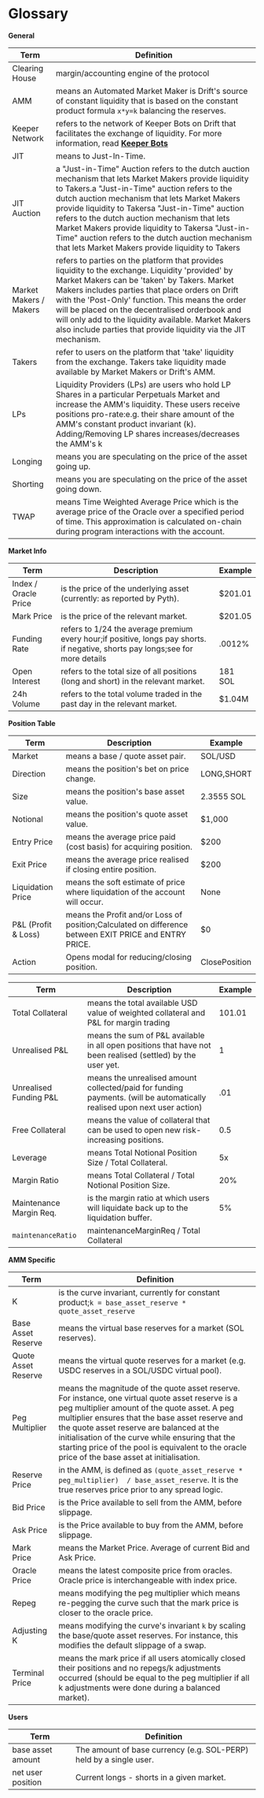 # Glossary

**General**

| **Term**               | **Definition**                                                                                                                                                                                                                                                                                                                                                                                                                                                            |
| ---------------------- | ------------------------------------------------------------------------------------------------------------------------------------------------------------------------------------------------------------------------------------------------------------------------------------------------------------------------------------------------------------------------------------------------------------------------------------------------------------------------- |
| Clearing House         | margin/accounting engine of the protocol                                                                                                                                                                                                                                                                                                                                                                                                                                  |
| AMM                    | means an Automated Market Maker is Drift's source of constant liquidity that is based on the constant product formula `x*y=k` balancing the reserves.                                                                                                                                                                                                                                                                                                                     |
| Keeper Network         | refers to the network of Keeper Bots on Drift that facilitates the exchange of liquidity. For more information, read [**Keeper Bots**](/about-v2/keepers)                                                                                                                                                                                                                                                                                                            |
| JIT              | means to Just-In-Time.                                                                                                                                                                                                                                                                                                                                                                                                                                              |
| JIT Auction      | a "Just-in-Time" Auction refers to the dutch auction mechanism that lets Market Makers provide liquidity to Takers.a "Just-in-Time" auction refers to the dutch auction mechanism that lets Market Makers provide liquidity to Takersa "Just-in-Time" auction refers to the dutch auction mechanism that lets Market Makers provide liquidity to Takersa "Just-in-Time" auction refers to the dutch auction mechanism that lets Market Makers provide liquidity to Takers |
| Market Makers / Makers | refers to parties on the platform that provides liquidity to the exchange. Liquidity 'provided' by Market Makers can be 'taken' by Takers. Market Makers includes parties that place orders on Drift with the 'Post-Only' function. This means the order will be placed on the decentralised orderbook and will only add to the liquidity available. Market Makers also include parties that provide liquidity via the JIT mechanism.           |
| Takers                 | refer to users on the platform that 'take' liquidity from the exchange. Takers take liquidity made available by Market Makers or Drift's AMM.                                                                                                                                                                                                                                                                                                                       |
| LPs                    | Liquidity Providers (LPs) are users who hold LP Shares in a particular Perpetuals Market and increase the AMM's liquidity. These users receive positions pro-rate:e.g. their share amount of the AMM's constant product invariant (k). Adding/Removing LP shares increases/decreases the AMM's k                                                                                                                                                     |
| Longing                | means you are speculating on the price of the asset going up.                                                                                                                                                                                                                                                                                                                                                                                                       |
| Shorting               | means you are speculating on the price of the asset going down.                                                                                                                                                                                                                                                                                                                                                                                                     |
| TWAP                   | means Time Weighted Average Price which is the average price of the Oracle over a specified period of time. This approximation is calculated on-chain during program interactions with the account.                                                                                                                                                                                                                                                                       |

**Market Info**

| **Term**             | **Description**                                                                                                                           | **Example** |
| -------------------- | ----------------------------------------------------------------------------------------------------------------------------------------- | ----------- |
| Index / Oracle Price | is the price of the underlying asset (currently: as reported by Pyth).                                                                    | $201.01     |
| Mark Price           | is the price of the relevant market.                                                                                                      | $201.05     |
| Funding Rate         | refers to 1/24 the average premium every hour;if positive, longs pay shorts. if negative, shorts pay longs;see for more details | .0012%      |
| Open Interest  | refers to the total size of all positions (long and short) in the relevant market.                                                        | 181 SOL     |
| 24h Volume           | refers to the total volume traded in the past day in the relevant market.                                                                 | $1.04M      |

**Position Table**

| **Term**             | **Description**                                                                                            | **Example**  |
| -------------------- | ---------------------------------------------------------------------------------------------------------- | ------------- |
| Market               | means a base / quote asset pair.                                                                           | SOL/USD       |
| Direction            | means the position's bet on price change.                                                                  | LONG,SHORT    |
| Size                 | means the position's base asset value.                                                                     | 2.3555 SOL    |
| Notional             | means the position's quote asset value.                                                                    | $1,000        |
| Entry Price          | means the average price paid (cost basis) for acquiring position.                                          | $200          |
| Exit Price           | means the average price realised if closing entire position.                                               | $200          |
| Liquidation Price    | means the soft estimate of price where liquidation of the account will occur.                              | None          |
| P\&L (Profit & Loss) | means the Profit and/or Loss of position;Calculated on difference between EXIT PRICE and ENTRY PRICE. | $0            |
| Action               | Opens modal for reducing/closing position.                                                                 | ClosePosition |

| **Term**                | **Description**                                                                                                         | **Example** |
| ----------------------- | ----------------------------------------------------------------------------------------------------------------------- | ----------- |
| Total Collateral        | means the total available USD value of weighted collateral and P\&L for margin trading                                  | 101.01      |
| Unrealised P\&L         | means the sum of P\&L available in all open positions that have not been realised (settled) by the user yet.      | 1           |
| Unrealised Funding P\&L | means the unrealised amount collected/paid for funding payments. (will be automatically realised upon next user action) | .01         |
| Free Collateral         | means the value of collateral that can be used to open new risk-increasing positions.                                   | 0.5         |
| Leverage                | means Total Notional Position Size / Total Collateral.                                                                  | 5x          |
| Margin Ratio            | means Total Collateral / Total Notional Position Size.                                                                  | 20%         |
| Maintenance Margin Req. | is the margin ratio at which users will liquidate back up to the liquidation buffer.                                    | 5%          |
| `maintenanceRatio`      | maintenanceMarginReq / Total Collateral                                                                                 |             |

**AMM Specific**

| **Term**             | **Definition**                                                                                                                                                                                                                                                                                                                                                                                                    |
| -------------------- | ----------------------------------------------------------------------------------------------------------------------------------------------------------------------------------------------------------------------------------------------------------------------------------------------------------------------------------------------------------------------------------------------------------------- |
| K                    | is the curve invariant, currently for constant product;`k = base_asset_reserve * quote_asset_reserve`                                                                                                                                                                                                                                                                                                        |
| Base Asset Reserve   | means the virtual base reserves for a market (SOL reserves).                                                                                                                                                                                                                                                                                                                                                      |
| Quote Asset Reserve  | means the virtual quote reserves for a market (e.g. USDC reserves in a SOL/USDC virtual pool).                                                                                                                                                                                                                                                                                                              |
| Peg Multiplier       | means the magnitude of the quote asset reserve. For instance, one virtual quote asset reserve is a peg multiplier amount of the quote asset. A peg multiplier ensures that the base asset reserve and the quote asset reserve are balanced at the initialisation of the curve while ensuring that the starting price of the pool is equivalent to the oracle price of the base asset at initialisation. |
| Reserve Price        | in the AMM, is defined as `(quote_asset_reserve * peg_multiplier)  / base_asset_reserve`. It is the true reserves price prior to any spread logic.                                                                                                                                                                                                                                                                |
| Bid Price            | is the Price available to sell from the AMM, before slippage.                                                                                                                                                                                                                                                                                                                                                     |
| Ask Price            | is the Price available to buy from the AMM, before slippage.                                                                                                                                                                                                                                                                                                                                                      |
| Mark Price           | means the Market Price. Average of current Bid and Ask Price.                                                                                                                                                                                                                                                                                                                                                     |
| Oracle Price         | means the latest composite price from oracles. Oracle price is interchangeable with index price.                                                                                                                                                                                                                                                                                                            |
| Repeg                | means modifying the peg multiplier which means re-pegging the curve such that the mark price is closer to the oracle price.                                                                                                                                                                                                                                                                                       |
| Adjusting K          | means modifying the curve's invariant `k` by scaling the base/quote asset reserves. For instance, this modifies the default slippage of a swap.                                                                                                                                                                                                                                                             |
| Terminal Price | means the mark price if all users atomically closed their positions and no repegs/k adjustments occurred (should be equal to the peg multiplier if all k adjustments were done during a balanced market).                                                                                                                                                                                                         |

**Users**

| **Term**          | **Definition**                                                     |
| ----------------- | ------------------------------------------------------------------ |
| base asset amount | The amount of base currency (e.g. SOL-PERP) held by a single user. |
| net user position | Current longs - shorts in a given market.                          |
